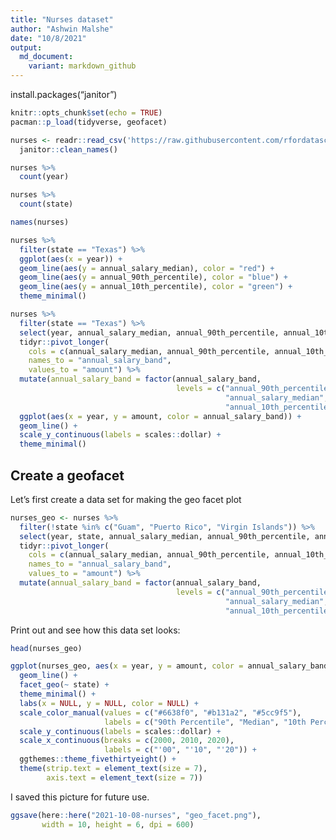 ```yaml
---
title: "Nurses dataset"
author: "Ashwin Malshe"
date: "10/8/2021"
output:
  md_document:
    variant: markdown_github
---
```

install.packages("janitor")

```r
knitr::opts_chunk$set(echo = TRUE)
pacman::p_load(tidyverse, geofacet)
```


```r
nurses <- readr::read_csv('https://raw.githubusercontent.com/rfordatascience/tidytuesday/master/data/2021/2021-10-05/nurses.csv') %>% 
  janitor::clean_names()
```

```r
nurses %>% 
  count(year)
```

```r
nurses %>% 
  count(state)
```



```r
names(nurses)
```

```r
nurses %>% 
  filter(state == "Texas") %>% 
  ggplot(aes(x = year)) +
  geom_line(aes(y = annual_salary_median), color = "red") +
  geom_line(aes(y = annual_90th_percentile), color = "blue") +
  geom_line(aes(y = annual_10th_percentile), color = "green") +
  theme_minimal()
```

```r
nurses %>% 
  filter(state == "Texas") %>% 
  select(year, annual_salary_median, annual_90th_percentile, annual_10th_percentile) %>% 
  tidyr::pivot_longer(
    cols = c(annual_salary_median, annual_90th_percentile, annual_10th_percentile),
    names_to = "annual_salary_band",
    values_to = "amount") %>% 
  mutate(annual_salary_band = factor(annual_salary_band,
                                     levels = c("annual_90th_percentile",
                                                "annual_salary_median",
                                                "annual_10th_percentile"))) %>% 
  ggplot(aes(x = year, y = amount, color = annual_salary_band)) +
  geom_line() +
  scale_y_continuous(labels = scales::dollar) +
  theme_minimal()
```


## Create a geofacet

Let's first create a data set for making the geo facet plot

```r

nurses_geo <- nurses %>% 
  filter(!state %in% c("Guam", "Puerto Rico", "Virgin Islands")) %>% 
  select(year, state, annual_salary_median, annual_90th_percentile, annual_10th_percentile) %>% 
  tidyr::pivot_longer(
    cols = c(annual_salary_median, annual_90th_percentile, annual_10th_percentile),
    names_to = "annual_salary_band",
    values_to = "amount") %>% 
  mutate(annual_salary_band = factor(annual_salary_band,
                                     levels = c("annual_90th_percentile",
                                                "annual_salary_median",
                                                "annual_10th_percentile")))

```

Print out and see how this data set looks:

```r
head(nurses_geo)
```

```r
ggplot(nurses_geo, aes(x = year, y = amount, color = annual_salary_band)) +
  geom_line() +
  facet_geo(~ state) +
  theme_minimal() +
  labs(x = NULL, y = NULL, color = NULL) +
  scale_color_manual(values = c("#6638f0", "#b131a2", "#5cc9f5"), 
                     labels = c("90th Percentile", "Median", "10th Percentile")) +
  scale_y_continuous(labels = scales::dollar) +
  scale_x_continuous(breaks = c(2000, 2010, 2020), 
                     labels = c("'00", "'10", "'20")) +
  ggthemes::theme_fivethirtyeight() +
  theme(strip.text = element_text(size = 7),
        axis.text = element_text(size = 7))
```

I saved this picture for future use.
```r
ggsave(here::here("2021-10-08-nurses", "geo_facet.png"), 
       width = 10, height = 6, dpi = 600)
```


